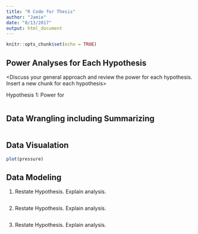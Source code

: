 ```yaml
---
title: "R Code for Thesis"
author: "Jamie"
date: "8/13/2017"
output: html_document
---
```


```r
knitr::opts_chunk$set(echo = TRUE)
```

## Power Analyses for Each Hypothesis

<Discuss your general approach and review the power for each hypothesis.  Insert a new chunk for each hypothesis>

Hypothesis 1: Power for <regression>

```r

```

## Data Wrangling including Summarizing

<Discuss your process here>

```r

```


## Data Visualation

<Explain your graphy here>

```r
plot(pressure)
```


## Data Modeling

1. Restate Hypothesis. Explain analysis.

```r

```

2. Restate Hypothesis. Explain analysis.

```r

```

3. Restate Hypothesis. Explain analysis.

```r

```

